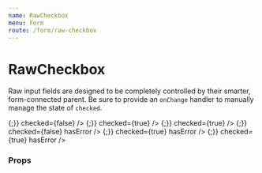 ```yaml
---
name: RawCheckbox
menu: Form
route: /form/raw-checkbox
---
```



# RawCheckbox

Raw input fields are designed to be completely controlled by their smarter, form-connected parent. Be sure to provide an `onChange` handler to manually manage the state of `checked`.

<Playground>
  <Label field="ice-cream" title="Favorite Ice Creams" supportingText="What are your favorites?" containsFieldGroup>
    <Box row align="space-between" maxWidth="500px" padding>
      <RawCheckbox
        name="ice-cream"
        value="chocolate"
        label="Chocolate"
        onChange={() => {;}}
        checked={false}
      />
      <RawCheckbox
        name="ice-cream"
        value="vanilla"
        label="Vanilla"
        onChange={() => {;}}
        checked={true}
      />
      <RawCheckbox
        name="ice-cream"
        value="strawberry"
        label="Strawberry"
        onChange={() => {;}}
        checked={true}
      />
    </Box>
    <Box row align="space-between" maxWidth="500px" padding>
      <RawCheckbox
        name="ice-cream"
        value="chocolate"
        label="Chocolate"
        onChange={() => {;}}
        checked={false}
        hasError
      />
      <RawCheckbox
        name="ice-cream"
        value="vanilla"
        label="Vanilla"
        onChange={() => {;}}
        checked={true}
        hasError
      />
      <RawCheckbox
        name="ice-cream"
        value="strawberry"
        label="Strawberry"
        onChange={() => {;}}
        checked={true}
        hasError
      />
    </Box>
  </Label>
</Playground>

### Props

<Props of={RawCheckbox} />
